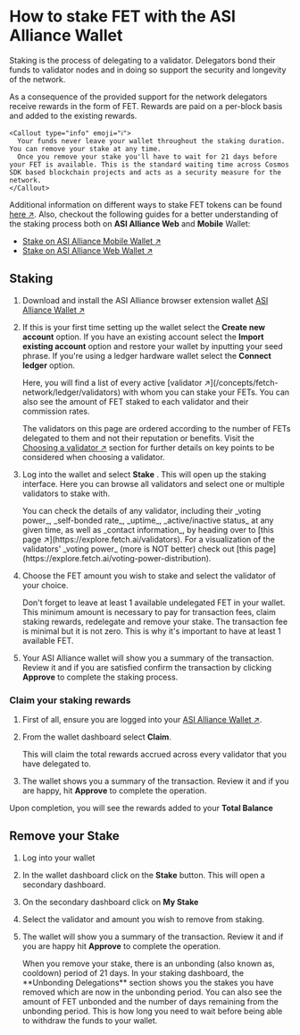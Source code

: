 
# How to stake FET with the ASI Alliance Wallet

Staking is the process of delegating to a validator. Delegators bond their funds to validator nodes and in doing so support the security and longevity of the network.

As a consequence of the provided support for the network delegators receive rewards in the form of FET. Rewards are paid on a per-block basis and added to the existing rewards.

    <Callout type="info" emoji="ℹ️">
      Your funds never leave your wallet throughout the staking duration. You can remove your stake at any time. 
      Once you remove your stake you'll have to wait for 21 days before your FET is available. This is the standard waiting time across Cosmos SDK based blockchain projects and acts as a security measure for the network. 
    </Callout>

Additional information on different ways to stake FET tokens can be found [here ↗️](/guides/fetch-network/different-ways-to-stake-the-fet-token). Also, checkout the following guides for a better understanding of the staking process both on **ASI Alliance Web** and **Mobile** Wallet:

- [Stake on ASI Alliance Mobile Wallet ↗️](/guides/fetch-network/fetch-wallet/mobile-wallet/stake)
- [Stake on ASI Alliance Web Wallet ↗️](/guides/fetch-network/fetch-wallet/web-wallet/stake)

## Staking 

1. Download and install the ASI Alliance browser extension wallet [ASI Alliance Wallet ↗️](https://fetch.ai/get-fetch-wallet)

2. If this is your first time setting up the wallet select the **Create new account** option. If you have an existing account select the **Import existing account** option and restore your wallet by inputting your seed phrase. If you're using a ledger hardware wallet select the **Connect ledger** option. 

    <Callout type="info" emoji="ℹ️">
      Here, you will find a list of every active [validator ↗️](/concepts/fetch-network/ledger/validators) with whom you can stake your FETs. You can also see the amount of FET staked to each validator and their commission rates.

      The validators on this page are ordered according to the number of FETs delegated to them and not their reputation or benefits. Visit the [Choosing a validator ↗️](/guides/fetch-network/re-delegating-staked-fet-token#choosing-a-validator) section for further details on key points to be considered when choosing a validator.
    </Callout>

3. Log into the wallet and select **Stake** . This will open up the staking interface. Here you can browse all validators and select one or multiple validators to stake with. 

    <Callout type="info" emoji="ℹ️">
      You can check the details of any validator, including their _voting power_, _self-bonded rate_, _uptime_, _active/inactive status_ at any given time, as well as _contact information_, by heading over to [this page ↗️](https://explore.fetch.ai/validators). For a visualization of the validators' _voting power_ (more is NOT better) check out [this page](https://explore.fetch.ai/voting-power-distribution).
    </Callout>

4. Choose the FET amount you wish to stake and select the validator of your choice.

    <Callout type="info" emoji="ℹ️">
      Don't forget to leave at least 1 available undelegated FET in your wallet. This minimum amount is necessary to pay for transaction fees, claim staking rewards, redelegate and remove your stake. The transaction fee is minimal but it is not zero. This is why it's important to have at least 1 available FET.
    </Callout>

6. Your ASI Alliance wallet will show you a summary of the transaction. Review it and if you are satisfied confirm the transaction by clicking **Approve** to complete the staking process.

### Claim your staking rewards 

1. First of all, ensure you are logged into your [ASI Alliance Wallet ↗️](/guides/fetch-network/fetch-wallet/web-wallet/get-started).
2. From the wallet dashboard select **Claim**.

    <Callout type="info" emoji="ℹ️">
      This will claim the total rewards accrued across every validator that you have delegated to.
    </Callout>

3. The wallet shows you a summary of the transaction. Review it and if you are happy, hit **Approve** to complete the operation.

Upon completion, you will see the rewards added to your **Total Balance**

## Remove your Stake

1. Log into your wallet
2. In the wallet dashboard click on the **Stake** button. This will open a secondary dashboard. 
3. On the secondary dashboard click on **My Stake** 
4. Select the validator and amount you wish to remove from staking. 
5. The wallet will show you a summary of the transaction. Review it and if you are happy hit **Approve** to complete the operation.

    <Callout type="info" emoji="ℹ️">
      When you remove your stake, there is an unbonding (also known as, cooldown) period of 21 days. In your staking dashboard, the **Unbonding Delegations** section shows you the stakes you have removed which are now in the unbonding period. You can also see the amount of FET unbonded and the number of days remaining from the unbonding period. This is how long you need to wait before being able to withdraw the funds to your wallet.
    </Callout>

